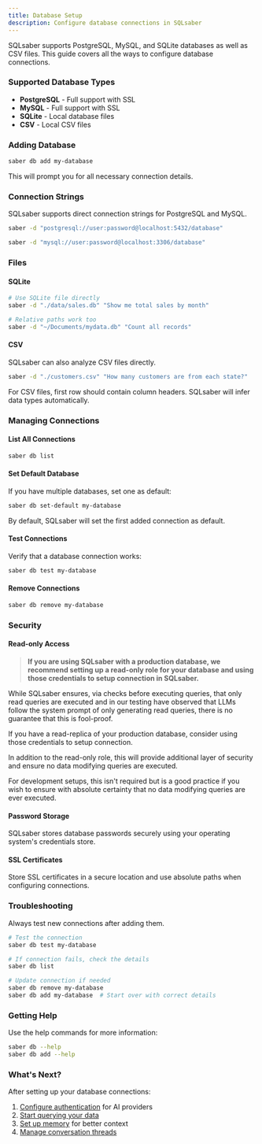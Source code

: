 ```yaml
---
title: Database Setup
description: Configure database connections in SQLsaber
---
```



SQLsaber supports PostgreSQL, MySQL, and SQLite databases as well as CSV files. This guide covers all the ways to configure database connections.

### Supported Database Types

- **PostgreSQL** - Full support with SSL
- **MySQL** - Full support with SSL
- **SQLite** - Local database files
- **CSV** - Local CSV files

### Adding Database

```bash
saber db add my-database
```

This will prompt you for all necessary connection details.

### Connection Strings

SQLsaber supports direct connection strings for PostgreSQL and MySQL.

```bash
saber -d "postgresql://user:password@localhost:5432/database"

saber -d "mysql://user:password@localhost:3306/database"
```

### Files

#### SQLite

```bash
# Use SQLite file directly
saber -d "./data/sales.db" "Show me total sales by month"

# Relative paths work too
saber -d "~/Documents/mydata.db" "Count all records"
```

#### CSV

SQLsaber can also analyze CSV files directly.

```bash
saber -d "./customers.csv" "How many customers are from each state?"
```

<Aside type="note">
For CSV files, first row should contain column headers. SQLsaber will infer data types automatically.
</Aside>

### Managing Connections

#### List All Connections

```bash
saber db list
```

#### Set Default Database

If you have multiple databases, set one as default:

```bash
saber db set-default my-database
```

<Aside type="note">
By default, SQLsaber will set the first added connection as default.
</Aside>

#### Test Connections

Verify that a database connection works:

```bash
saber db test my-database
```

#### Remove Connections

```bash
saber db remove my-database
```

### Security

#### Read-only Access

> **If you are using SQLsaber with a production database, we recommend setting up a read-only role for your database and using those credentials to setup connection in SQLsaber.**

While SQLsaber ensures, via checks before executing queries, that only read queries are executed and in our testing have observed that LLMs follow the system prompt of only generating read queries, there is no guarantee that this is fool-proof.

<Aside type="tip">
If you have a read-replica of your production database, consider using those credentials to setup connection.

In addition to the read-only role, this will provide additional layer of security and ensure no data modifying queries are executed.
</Aside>

<Aside type="note">
For development setups, this isn't required but is a good practice if you wish to ensure with absolute certainty that no data modifying queries are ever executed.
</Aside>

#### Password Storage

SQLsaber stores database passwords securely using your operating system's credentials store.

#### SSL Certificates

Store SSL certificates in a secure location and use absolute paths when configuring connections.

### Troubleshooting

Always test new connections after adding them.

```bash
# Test the connection
saber db test my-database

# If connection fails, check the details
saber db list

# Update connection if needed
saber db remove my-database
saber db add my-database  # Start over with correct details
```

### Getting Help

Use the help commands for more information:

```bash
saber db --help
saber db add --help
```

### What's Next?

After setting up your database connections:

1. [Configure authentication](/guides/authentication) for AI providers
2. [Start querying your data](/guides/getting-started)
3. [Set up memory](/guides/memory) for better context
4. [Manage conversation threads](/guides/threads)
